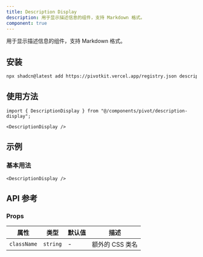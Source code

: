 ```yaml
---
title: Description Display
description: 用于显示描述信息的组件，支持 Markdown 格式。
component: true
---
```


用于显示描述信息的组件，支持 Markdown 格式。

<ComponentPreview name="description-display-demo" />

## 安装

```bash
npx shadcn@latest add https://pivotkit.vercel.app/registry.json description-display
```

## 使用方法

```tsx
import { DescriptionDisplay } from "@/components/pivot/description-display";
```

```tsx
<DescriptionDisplay />
```

## 示例

### 基本用法

```tsx
<DescriptionDisplay />
```

## API 参考

### Props

| 属性        | 类型     | 默认值 | 描述            |
| ----------- | -------- | ------ | --------------- |
| `className` | `string` | -      | 额外的 CSS 类名 |
